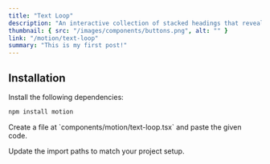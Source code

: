 ```yaml
---
title: "Text Loop"
description: "An interactive collection of stacked headings that reveal individual content sections with a click."
thumbnail: { src: "/images/components/buttons.png", alt: "" }
link: "/motion/text-loop"
summary: "This is my first post!"
---
```


<ComponentPreview name="text-loop-demo" />

## Installation

<Steps>
<Step>
Install the following dependencies:
</Step>

```bash 
npm install motion
```

<Step>
    Create a file at `components/motion/text-loop.tsx` and paste the given code.
</Step>

<CollapsibleSource name="text-loop" />

<Step>Update the import paths to match your project setup.</Step>

</Steps>

